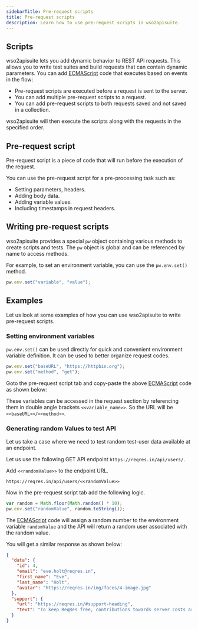 ```yaml
---
sidebarTitle: Pre-request scripts
title: Pre-request scripts
description: Learn how to use pre-request scripts in wso2apisuite.
---
```


## Scripts

wso2apisuite lets you add dynamic behavior to REST API requests. This allows you to write test suites and build requests that can contain dynamic parameters. You can add [ECMAScript](https://tc39.es/ecma262) code that executes based on events in the flow:

- Pre-request scripts are executed before a request is sent to the server.
- You can add multiple pre-request scripts to a request.
- You can add pre-request scripts to both requests saved and not saved in a collection.

<Tip>wso2apisuite will then execute the scripts along with the requests in the specified order.</Tip>

## Pre-request script

Pre-request script is a piece of code that will run before the execution of the request.

You can use the pre-request script for a pre-processing task such as:

- Setting parameters, headers.
- Adding body data.
- Adding variable values.
- Including timestamps in request headers.

## Writing pre-request scripts

wso2apisuite provides a special `pw` object containing various methods to create scripts and tests. The `pw` object is global and can be referenced by name to access methods.

For example, to set an environment variable, you can use the `pw.env.set()` method.

```javascript
pw.env.set("variable", "value");
```

## Examples

Let us look at some examples of how you can use wso2apisuite to write pre-request scripts.

### Setting environment variables

`pw.env.set()` can be used directly for quick and convenient environment variable definition. It can be used to better organize request codes.

```javascript
pw.env.set("baseURL", "https://httpbin.org");
pw.env.set("method", "get");
```

Goto the pre-request script tab and copy-paste the above [ECMAScript](https://tc39.es/ecma262) code as shown below:

These variables can be accessed in the request section by referencing them in double angle brackets `<<variable_name>>`. So the URL will be `<<baseURL>>/<<method>>`.

### Generating random Values to test API

Let us take a case where we need to test random test-user data available at an endpoint.

Let us use the following GET API endpoint `https://reqres.in/api/users/`.

Add `<<randomValue>>` to the endpoint URL.

```
https://reqres.in/api/users/<<randomValue>>
```

Now in the pre-request script tab add the following logic.

```javascript
var random = Math.floor(Math.random() * 10);
pw.env.set("randomValue", random.toString());
```

The [ECMAScript](https://tc39.es/ecma262) code will assign a random number to the environment variable `randomValue` and the API will return a random user associated with the random value.

You will get a similar response as shown below:

```json
{
  "data": {
    "id": 4,
    "email": "eve.holt@reqres.in",
    "first_name": "Eve",
    "last_name": "Holt",
    "avatar": "https://reqres.in/img/faces/4-image.jpg"
  },
  "support": {
    "url": "https://reqres.in/#support-heading",
    "text": "To keep ReqRes free, contributions towards server costs are appreciated!"
  }
}
```
